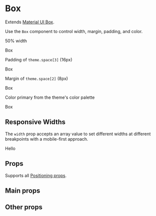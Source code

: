 
<Meta title="Components/Box" component={Box} />

# Box

Extends [Material UI Box](https://material-ui.com/components/box/).

Use the `Box` component to control width, margin, padding, and color.

50% width

<Canvas>
  <Story name="default">
    <Box width={1 / 2} border={1}>
      Box
    </Box>
  </Story>
</Canvas>

Padding of `theme.space[3]` (16px)

<Canvas>
  <Story name="padding">
    <Box p={3} border={1}>
      Box
    </Box>
  </Story>
</Canvas>

Margin of `theme.space[2]` (8px)

<Canvas>
  <Story name="margin">
    <Box p={1} m={4} border={1}>
      Box
    </Box>
  </Story>
</Canvas>

Color primary from the theme's color palette

<Canvas>
  <Story name="primary">
    <Box p={2} bgcolor="primary.main" color="primary.contrastText">
      Box
    </Box>
  </Story>
</Canvas>

## Responsive Widths

The `width` prop accepts an array value to set different widths at different breakpoints with a mobile-first approach.

<Canvas>
  <Story name="responsive">
    <Box
      width={[
        1, // Sets width 100% at the smallest breakpoint
        1 / 2, // Sets width 50% at the next breakpoint
        1 / 4, // Sets width 25% at the next breakpoint
      ]}
      p={2}
      bgcolor="secondary.main"
      color="grey.600"
    >
      Hello
    </Box>
  </Story>
</Canvas>

## Props

Supports all [Positioning props](/components/?path=/docs/design-system-positioning--page).

## Main props

<ArgsTable of={BaseBoxDocs} />

## Other props

<ArgsTable of={RestBoxDocs} />
